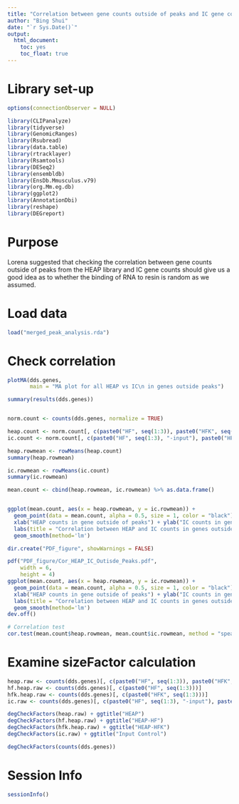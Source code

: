 ```yaml
---
title: "Correlation between gene counts outside of peaks and IC gene counnts"
author: "Bing Shui"
date: "`r Sys.Date()`"
output: 
  html_document:
    toc: yes
    toc_float: true
---
```


# Library set-up
```r
options(connectionObserver = NULL)

library(CLIPanalyze)
library(tidyverse)
library(GenomicRanges)
library(Rsubread)
library(data.table)
library(rtracklayer)
library(Rsamtools)
library(DESeq2)
library(ensembldb)
library(EnsDb.Mmusculus.v79)
library(org.Mm.eg.db)
library(ggplot2)
library(AnnotationDbi)
library(reshape)
library(DEGreport)
```

# Purpose
Lorena suggested that checking the correlation between gene counts outside of peaks from the HEAP library and IC gene counts should give us a good idea as to whether the binding of RNA to resin is random as we assumed. 

# Load data
```r
load("merged_peak_analysis.rda")
```

# Check correlation
```r
plotMA(dds.genes,
       main = "MA plot for all HEAP vs IC\n in genes outside peaks")

summary(results(dds.genes))


norm.count <- counts(dds.genes, normalize = TRUE)

heap.count <- norm.count[, c(paste0("HF", seq(1:3)), paste0("HFK", seq(1:3)))]
ic.count <- norm.count[, c(paste0("HF", seq(1:3), "-input"), paste0("HFK", seq(1:3), "-input"))]

heap.rowmean <- rowMeans(heap.count)
summary(heap.rowmean)

ic.rowmean <- rowMeans(ic.count)
summary(ic.rowmean)

mean.count <- cbind(heap.rowmean, ic.rowmean) %>% as.data.frame()


ggplot(mean.count, aes(x = heap.rowmean, y = ic.rowmean)) +
  geom_point(data = mean.count, alpha = 0.5, size = 1, color = "black") +
  xlab("HEAP counts in gene outside of peaks") + ylab("IC counts in gene outside of peaks") + 
  labs(title = "Correlation between HEAP and IC counts in genes outside of peaks") + xlim(0,20) + ylim(0,20) +
  geom_smooth(method='lm')

dir.create("PDF_figure", showWarnings = FALSE)

pdf("PDF_figure/Cor_HEAP_IC_Outisde_Peaks.pdf",
    width = 6,
    height = 4)
ggplot(mean.count, aes(x = heap.rowmean, y = ic.rowmean)) +
  geom_point(data = mean.count, alpha = 0.5, size = 1, color = "black") +
  xlab("HEAP counts in gene outside of peaks") + ylab("IC counts in gene outside of peaks") + 
  labs(title = "Correlation between HEAP and IC counts in genes outside of peaks") + xlim(0,20) + ylim(0,20) +
  geom_smooth(method='lm')
dev.off()

# Correlation test
cor.test(mean.count$heap.rowmean, mean.count$ic.rowmean, method = "spearman")
```
# Examine sizeFactor calculation
```r
heap.raw <- counts(dds.genes)[, c(paste0("HF", seq(1:3)), paste0("HFK", seq(1:3)))]
hf.heap.raw <- counts(dds.genes)[, c(paste0("HF", seq(1:3)))]
hfk.heap.raw <- counts(dds.genes)[, c(paste0("HFK", seq(1:3)))]
ic.raw <- counts(dds.genes)[, c(paste0("HF", seq(1:3), "-input"), paste0("HFK", seq(1:3), "-input"))]

degCheckFactors(heap.raw) + ggtitle("HEAP")
degCheckFactors(hf.heap.raw) + ggtitle("HEAP-HF")
degCheckFactors(hfk.heap.raw) + ggtitle("HEAP-HFK")
degCheckFactors(ic.raw) + ggtitle("Input Control")

degCheckFactors(counts(dds.genes))

```

# Session Info
```r
sessionInfo()
```